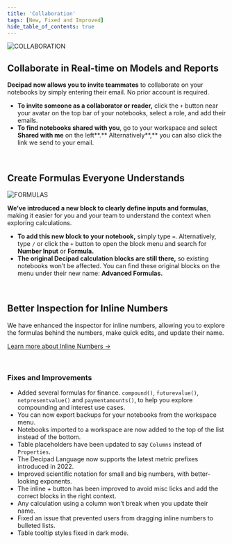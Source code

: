 ```yaml
---
title: 'Collaboration'
tags: [New, Fixed and Improved]
hide_table_of_contents: true
---
```



<ReleasePost>

![COLLABORATION](./img/image_collab.png)

## Collaborate in Real-time on Models and Reports

**Decipad now allows you to invite teammates** to collaborate on your notebooks by simply entering their email. No prior account is required.

- **To invite someone as a collaborator or reader,** click the `+` button near your avatar on the top bar of your notebooks, select a role, and add their emails.
- **To find notebooks shared with you**, go to your workspace and select **Shared with me** on the left**.** Alternatively**,** you can also click the link we send to your email.

<br/>

## Create Formulas Everyone Understands

![FORMULAS](./img/image_str-inp.png)

**We’ve introduced a new block to clearly define inputs and formulas**, making it easier for you and your team to understand the context when exploring calculations.

- **To add this new block to your notebook,** simply type `=`.
Alternatively, type `/` or click the `+` button to open the block menu and search for **Number Input** or **Formula.**
- **The original Decipad calculation blocks are still there,** so existing notebooks won’t be affected. You can find these original blocks on the menu under their new name: **Advanced Formulas.**

<br/>

## Better Inspection for Inline Numbers

We have enhanced the inspector for inline numbers, allowing you to explore the formulas behind the numbers, make quick edits, and update their name.

[Learn more about Inline Numbers →](/docs/basic-concepts/data-views)

<br/>


### <FancyTitle icon={Hammer}>Fixes and Improvements</FancyTitle>

- Added several formulas for finance. `compound()`, `futurevalue()`, `netpresentvalue()` and `paymentamounts()`, to help you explore compounding and interest use cases.
- You can now export backups for your notebooks from the workspace menu.
- Notebooks imported to a workspace are now added to the top of the list instead of the bottom.
- Table placeholders have been updated to say `Columns` instead of `Properties`.
- The Decipad Language now supports the latest metric prefixes introduced in 2022.
- Improved scientific notation for small and big numbers, with better-looking exponents.
- The inline + button has been improved to avoid misc licks and add the correct blocks in the right context.
- Any calculation using a column won’t break when you update their name.
- Fixed an issue that prevented users from dragging inline numbers to bulleted lists.
- Table tooltip styles fixed in dark mode.

</ReleasePost>
